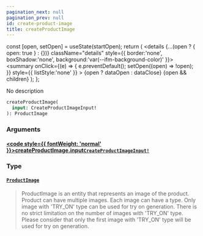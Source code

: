 ```yaml
---
pagination_next: null
pagination_prev: null
id: create-product-image
title: createProductImage
---
```









  const [open, setOpen] = useState(startOpen);
  return (
    <details {...(open ? { open: true } : {})} className="details" style={{ border:'none', boxShadow:'none', background:'var(--ifm-background-color)' }}>
      <summary
        onClick={(e) => {
          e.preventDefault();
          setOpen((open) => !open);
        }}
        style={{ listStyle:'none' }}
      >
      {open ? dataOpen : dataClose}
      </summary>
      {open && children}
    </details>
  );
};








No description


```graphql
createProductImage(
  input: CreateProductImageInput!
): ProductImage
```




### Arguments

#### [<code style={{ fontWeight: 'normal' }}>createProductImage.<b>input</b></code>](#)<Bullet />[`CreateProductImageInput!`](/types/inputs/create-product-image-input) <Badge class="badge badge--secondary" text="non-null"/> <Badge class="badge badge--secondary" text="input"/> 
> 
> 
> 
> 

### Type

#### [`ProductImage`](/types/objects/product-image) <Badge class="badge badge--secondary" text="object"/> 
> 
> 
> ProductImage is an entity that represents an image of the product.
> Product can have multiple images. Each image can have a type.
> Only image with 'TRY_ON' type can be used for try on generation.
> There is no strict limitation on the number of images with 'TRY_ON' type.
> Please consider that only the first image with 'TRY_ON' type will be used for try on generation.
> 





